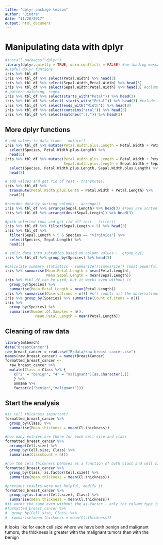 ```yaml
---
title: "dplyr package lesson"
author: "Jindra"
date: "11/20/2017"
output: html_document
---
```

# Manipulating data with dplyr
```r
#install.packages("dplyr")
library(dplyr,quietly = TRUE, warn.conflicts = FALSE) #no loading messages
#useful dplyr funtions
iris %>% tbl_df
iris %>% tbl_df %>% select(Petal.Width) %>% head(3)
iris %>% tbl_df %>% select(Sepal.Width,Petal.Width) %>% head(3)
iris %>% tbl_df %>% select(Sepal.Width:Petal.Width) %>% head(3) #column range
# pattern matching, regex
iris %>% tbl_df %>% select(starts_with("Petal")) %>% head(3)
iris %>% tbl_df %>% select(-starts_with("Petal")) %>% head(3) #exlude them
iris %>% tbl_df %>% select(ends_with("Width")) %>% head(3)
iris %>% tbl_df %>% select(contains("etal")) %>% head(3)
iris %>% tbl_df %>% select(matches(".t.")) %>% head(3)
```

## More dplyr functions
```r
# add values to data frame - mutate()
iris %>% tbl_df %>% mutate(Petal.Width.plus.Length = Petal.Width + Petal.Length) %>%
  select(Species, Petal.Width.plus.Length) %>%
  head(3)
iris %>% tbl_df %>% mutate(Petal.Width.plus.Length = Petal.Width + Petal.Length,
                           Sepal.Width.plus.Length = Sepal.Width + Sepal.Length) %>%
  select(Species, Petal.Width.plus.Length, Sepal.Width.plus.Length) %>%
  head(3)

# add values and get rid of rest - transmute()
iris %>% tbl_df %>% 
  transmute(Petal.Width.plus.Lenth = Petal.Width + Petal.Length) %>%
  head(3)

#reorder data by sorting columns - arrange()
iris %>% tbl_df %>% arrange(Sepal.Length) %>% head(3) #rows are sorted in increasing order
iris %>% tbl_df %>% arrange(desc(Sepal.Length)) %>% head(3)

#pick selected rows and get rid off rest - filter()
iris %>% tbl_df %>% filter(Sepal.Length > 5) %>% head(3)
iris %>% tbl_df %>%
  filter(Sepal.Length > 5 & Species == "virginica") %>%
  select(Species, Sepal.Length) %>%
  head(3)

# split data into subtables based on column values -  group_by()
iris %>% tbl_df %>% group_by(Species) %>% head(3)

#calculate summary statistics - summarize()\summarize() (most powerful with group_by)
iris %>% summarise(Mean.Petal.Length = mean(Petal.Length),
                   Mean.Sepal.Length = mean(Sepal.Length))
iris %>% #tbl_df can be used, but it works even without it
  group_by(Species) %>%
  summarise(Mean.Petal.Length = mean(Petal.Length))
iris %>% summarise(Observations = n()) #n() counts all the observations in data
iris %>% group_by(Species) %>% summarise(Count.of.Items = n())
iris %>%
  group_by(Species) %>%
  summarise(Number.Of.Samples = n(),
              Mean.Petal.Length = mean(Petal.Length))
```

## Cleaning of raw data
```r
library(mlbench)
data("BreastCancer")
raw_breast_cancer = read.csv("R/data/raw-breast-cancer.csv")
names(raw_breast_cancer) = names(BreastCancer)
formatted_breast_cancer <-
  raw_breast_cancer %>%
  mutate(Class = Class %>% {
    c("2" = "benign", "4" = "malignant")[as.character(.)]
    } %>%
    unname %>%
    factor(c("benign","malignant")))
```

## Start the analysis
```r
#is cell thickness important?
formatted_breast_cancer %>%
  group_by(Class) %>%
  summarise(Mean.thickness = mean(Cl.thickness))

#how many entries are there for each cell size and class
formatted_breast_cancer %>%
  arrange(Cell.size) %>%
  group_by(Cell.size, Class) %>%
  summarise(ClassCount = n())

#how the cell thickness behaves as a function of both class and cell size
formatted_breast_cancer %>%
  group_by(Class, as.factor(Cell.size)) %>%
  summarize(mean.thickness = mean(Cl.thickness))

#previous results were not helpful, modify it
formatted_breast_cancer %>%
  group_by(as.factor(Cell.size), Class) %>%
  summarise(mean.thickness = mean(Cl.thickness))
#it works the same even without the as.factor - only the column type is different
#formatted_breast_cancer %>%
#  group_by(Cell.size, Class) %>%
#  summarise(mean.thickness = mean(Cl.thickness))
```
it looks like for each cell size where we have both benign and malignant tumors, the thickness is greater with the malignant tumors than with the benign
